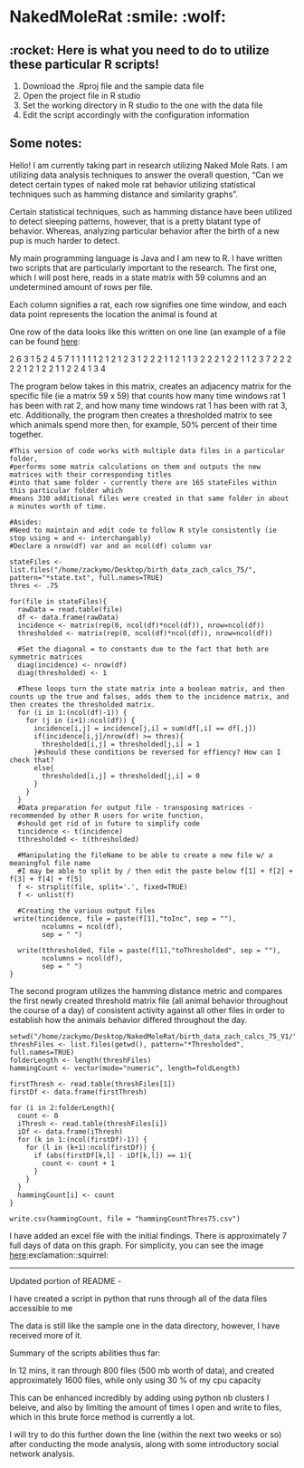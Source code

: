 # NakedMoleRat :smile: :wolf:

## :rocket: Here is what you need to do to utilize these particular R scripts!
1. Download the .Rproj file and the sample data file 
2. Open the project file in R studio
3. Set the working directory in R studio to the one with the data file 
4. Edit the script accordingly with the configuration information

## Some notes: 

Hello! I am currently taking part in research utilizing Naked Mole Rats. I am utilizing data analysis techniques to answer the overall question, "Can we detect certain types of naked mole rat behavior utilizing  statistical techniques such as hamming distance and similarity graphs". 

Certain statistical techniques, such as hamming distance have been utilized to detect sleeping patterns, however, that is a pretty blatant type of behavior. Whereas, analyzing particular behavior after the birth of a new pup is much harder to detect. 

My main programming language is Java and I am new to R. I have written two scripts that are particularly important to the research. The first one, which I will post here, reads in a state matrix with 59 columns and an undetermined amount of rows per file. 

Each column signifies a rat, each row signifies one time window, and each data point represents the location the animal is found at  

One row of the data looks like this written on one line (an example of a file can be found [here](https://drive.google.com/file/d/0B09uYnicWpbLY25SUmNpTzFwS0k/view?usp=sharing):

2 6 3 1 5 2 4 5 7 1 1 1 1 1 2 1 2 1 2 3 1 2 2 2 1 1 2 1 1 3 2 2 2 1 2 2 1 1 2 3 7 2 2 2 2 2 1 2 1 2 2 1 1 2 2 4 1 3 4

The program below takes in this matrix, creates an adjacency matrix for the specific file (ie a matrix 59 x 59) that counts how many time windows rat 1 has been with rat 2, and how many time windows rat 1 has been with rat 3, etc. Additionally, the program then creates a thresholded matrix to see which animals spend more then, for example, 50% percent of their time together. 

    #This version of code works with multiple data files in a particular folder, 
    #performs some matrix calculations on them and outputs the new matrices with their corresponding titles 
    #into that same folder - currently there are 165 stateFiles within this particular folder which 
    #means 330 additional files were created in that same folder in about a minutes worth of time. 
    
    #Asides: 
    #Need to maintain and edit code to follow R style consistently (ie stop using = and <- interchangably) 
    #Declare a nrow(df) var and an ncol(df) column var 

    stateFiles <- list.files("/home/zackymo/Desktop/birth_data_zach_calcs_75/", pattern="*state.txt", full.names=TRUE)
    thres <- .75

    for(file in stateFiles){
      rawData = read.table(file)
      df <- data.frame(rawData)
      incidence <- matrix(rep(0, ncol(df)*ncol(df)), nrow=ncol(df))
      thresholded <- matrix(rep(0, ncol(df)*ncol(df)), nrow=ncol(df)) 
  
      #Set the diagonal = to constants due to the fact that both are symmetric matrices 
      diag(incidence) <- nrow(df)
      diag(thresholded) <- 1
  
      #These loops turn the state matrix into a boolean matrix, and then counts up the true and falses, adds them to the incidence matrix, and then creates the thresholded matrix. 
      for (i in 1:(ncol(df)-1)) {
        for (j in (i+1):ncol(df)) {
          incidence[i,j] = incidence[j,i] = sum(df[,i] == df[,j])
          if(incidence[i,j]/nrow(df) >= thres){
            thresholded[i,j] = thresholded[j,i] = 1
          }#should these conditions be reversed for effiency? How can I check that? 
          else{
            thresholded[i,j] = thresholded[j,i] = 0
          }
        }
      }
      #Data preparation for output file - transposing matrices - recommended by other R users for write function,
      #should get rid of in future to simplify code
      tincidence <- t(incidence) 
      tthresholded <- t(thresholded)
  
      #Manipulating the fileName to be able to create a new file w/ a meaningful file name
      #I may be able to split by / then edit the paste below f[1] + f[2] +   f[3] + f[4] + f[5]
      f <- strsplit(file, split='.', fixed=TRUE)
      f <- unlist(f)
  
      #Creating the various output files 
     write(tincidence, file = paste(f[1],"toInc", sep = ""),
            ncolumns = ncol(df),
            sep = " ") 
  
      write(tthresholded, file = paste(f[1],"toThresholded", sep = ""),
            ncolumns = ncol(df),
            sep = " ") 
    }
    
The second program utilizes the hamming distance metric and compares the first newly created threshold matrix file (all animal behavior throughout the course of a day) of consistent activity against all other files in order to establish how the animals behavior differed throughout the day. 

    setwd("/home/zackymo/Desktop/NakedMoleRat/birth_data_zach_calcs_75_V1/")
    threshFiles <- list.files(getwd(), pattern="*Thresholded", full.names=TRUE)
    folderLength <- length(threshFiles)
    hammingCount <- vector(mode="numeric", length=foldLength)
    
    firstThresh <- read.table(threshFiles[1])
    firstDf <- data.frame(firstThresh)
    
    for (i in 2:folderLength){
      count <- 0
      iThresh <- read.table(threshFiles[i])
      iDf <- data.frame(iThresh)
      for (k in 1:(ncol(firstDf)-1)) {
        for (l in (k+1):ncol(firstDf)) {
          if (abs(firstDf[k,l] - iDf[k,l]) == 1){
            count <- count + 1
          } 
        }
      }
      hammingCount[i] <- count
    }

    write.csv(hammingCount, file = "hammingCountThres75.csv") 
    
I have added an excel file with the initial findings. There is approximately 7 full days of data on this graph. For simplicity, you can see the image [here](https://drive.google.com/file/d/0B09uYnicWpbLeGtfbDRSOVNZbUE/view?usp=sharing):exclamation::squirrel:

--------------------------------------------------------------------------------------------------

Updated portion of README -

I have created a script in python that runs through all of the data files accessible to me 

The data is still like the sample one in the data directory, however, I have received more of it. 

Summary of the scripts abilities thus far:

In 12 mins, it ran through 800 files (500 mb worth of data), and created approximately 1600 files, while only using 30 % of my cpu capacity

This can be enhanced incredibly by adding using python nb clusters I beleive, and also by limiting the amount of times I open and write to files, which in this brute force method is currently a lot. 

I will try to do this further down the line (within the next two weeks or so) after conducting the mode analysis, along with some introductory social network analysis. 